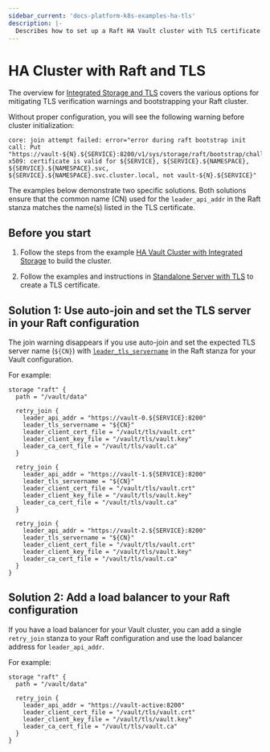 ```yaml
---
sidebar_current: 'docs-platform-k8s-examples-ha-tls'
description: |-
  Describes how to set up a Raft HA Vault cluster with TLS certificate
---
```


# HA Cluster with Raft and TLS

The overview for [Integrated Storage and
TLS](/docs/concepts/integrated-storage#integrated-storage-and-tls) covers
the various options for mitigating TLS verification warnings and bootstrapping
your Raft cluster.

Without proper configuration, you will see the following warning before cluster
initialization:
```shell
core: join attempt failed: error="error during raft bootstrap init call: Put "https://vault-${N}.${SERVICE}:8200/v1/sys/storage/raft/bootstrap/challenge": x509: certificate is valid for ${SERVICE}, ${SERVICE}.${NAMESPACE}, ${SERVICE}.${NAMESPACE}.svc, ${SERVICE}.${NAMESPACE}.svc.cluster.local, not vault-${N}.${SERVICE}"
```

The examples below demonstrate two specific solutions. Both solutions ensure
that the common name (CN) used for the `leader_api_addr` in the Raft stanza
matches the name(s) listed in the TLS certificate.

## Before you start

1. Follow the steps from the example [HA Vault Cluster with Integrated
Storage](/docs/platform/k8s/helm/examples/ha-with-raft) to build the cluster.

2. Follow the examples and instructions in [Standalone Server with
TLS](/docs/platform/k8s/helm/examples/standalone-tls) to create a TLS
certificate.

## Solution 1: Use auto-join and set the TLS server in your Raft configuration

The join warning disappears if you use auto-join and set the expected TLS
server name (`${CN}`) with
[`leader_tls_servername`](/docs/configuration/storage/raft#leader_tls_servername)
in the Raft stanza for your Vault configuration.

For example:

```hcl {6,14,22}
storage "raft" {
  path = "/vault/data"

  retry_join {
    leader_api_addr = "https://vault-0.${SERVICE}:8200"
    leader_tls_servername = "${CN}"
    leader_client_cert_file = "/vault/tls/vault.crt"
    leader_client_key_file = "/vault/tls/vault.key"
    leader_ca_cert_file = "/vault/tls/vault.ca"
  }

  retry_join {
    leader_api_addr = "https://vault-1.${SERVICE}:8200"
    leader_tls_servername = "${CN}"
    leader_client_cert_file = "/vault/tls/vault.crt"
    leader_client_key_file = "/vault/tls/vault.key"
    leader_ca_cert_file = "/vault/tls/vault.ca"
  }

  retry_join {
    leader_api_addr = "https://vault-2.${SERVICE}:8200"
    leader_tls_servername = "${CN}"
    leader_client_cert_file = "/vault/tls/vault.crt"
    leader_client_key_file = "/vault/tls/vault.key"
    leader_ca_cert_file = "/vault/tls/vault.ca"
  }
}
```

## Solution 2:  Add a load balancer to your Raft configuration

If you have a load balancer for your Vault cluster, you can add a single
`retry_join` stanza to your Raft configuration and use the load balancer
address for `leader_api_addr`.

For example:

```hcl {5}
storage "raft" {
  path = "/vault/data"

  retry_join {
    leader_api_addr = "https://vault-active:8200"
    leader_client_cert_file = "/vault/tls/vault.crt"
    leader_client_key_file = "/vault/tls/vault.key"
    leader_ca_cert_file = "/vault/tls/vault.ca"
  }
}
```

